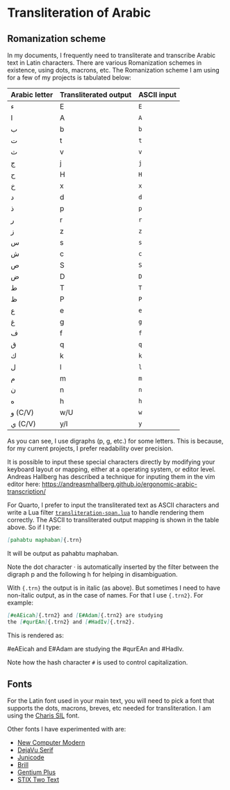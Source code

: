 # Transliteration of Arabic 

## Romanization scheme

In my documents, I frequently need to transliterate and transcribe Arabic text in Latin characters.
There are various Romanization schemes in existence, using dots, macrons, etc.
The Romanization scheme I am using for a few of my projects is tabulated below:

| Arabic letter | Transliterated output | ASCII input |
|:--|:--|:--|
|[ء]{.ar}      | [E]{.trn}           | `E`|
|[ا]{.ar}      | [A]{.trn}           | `A`|
|[ب]{.ar}      | [b]{.trn}           | `b`|
|[ت]{.ar}      | [t]{.trn}           | `t`|
|[ث]{.ar}      | [v]{.trn}           | `v`|
|[ج]{.ar}      | [j]{.trn}           | `j`|
|[ح]{.ar}      | [H]{.trn}           | `H`|
|[خ]{.ar}      | [x]{.trn}           | `x`|
|[د]{.ar}      | [d]{.trn}           | `d`|
|[ذ]{.ar}      | [p]{.trn}           | `p`|
|[ر]{.ar}      | [r]{.trn}           | `r`|
|[ز]{.ar}      | [z]{.trn}           | `z`|
|[س]{.ar}      | [s]{.trn}           | `s`|
|[ش]{.ar}      | [c]{.trn}           | `c`|
|[ص]{.ar}      | [S]{.trn}           | `S`|
|[ض]{.ar}      | [D]{.trn}           | `D`|
|[ط]{.ar}      | [T]{.trn}           | `T`|
|[ظ]{.ar}      | [P]{.trn}           | `P`|
|[ع]{.ar}      | [e]{.trn}           | `e`|
|[غ]{.ar}      | [g]{.trn}           | `g`|
|[ف]{.ar}      | [f]{.trn}           | `f`|
|[ق]{.ar}      | [q]{.trn}           | `q`|
|[ك]{.ar}      | [k]{.trn}           | `k`|
|[ل]{.ar}      | [l]{.trn}           | `l`|
|[م]{.ar}      | [m]{.trn}           | `m`|
|[ن]{.ar}      | [n]{.trn}           | `n`|
|[ه]{.ar}      | [h]{.trn}           | `h`|
|[و]{.ar} (C/V)| [w]{.trn}/[U]{.trn} | `w`|
|[ي]{.ar} (C/V)| [y]{.trn}/[I]{.trn} | `y`|

As you can see, I use digraphs ([p]{.trn}, [g]{.trn}, etc.) for some letters.
This is because, for my current projects, I prefer readability over precision.

It is possible to input these special characters directly by modifying your keyboard layout or mapping, either at a operating system, or editor level.
Andreas Hallberg has described a technique for inputing them in the vim editor here:
<https://andreasmhallberg.github.io/ergonomic-arabic-transcription/>

For Quarto, I prefer to input the transliterated text as ASCII characters and write a Lua filter 
[`transliteration-span.lua`](https://github.com/adamiturabi/quarto-arabic-mwe/blob/main/_extensions/arabic-support/transliteration-span.lua)
to handle rendering them correctly. The ASCII to transliterated output mapping is shown in the table above. So if I type:

```md
[pahabtu maphaban]{.trn}
```

It will be output as 
[pahabtu maphaban]{.trn}.

Note the dot character · is automatically inserted by the filter between the digraph [p]{.trn} and the following [h]{.trn} for helping in disambiguation.

With `{.trn}` the output is in italic (as above).
But sometimes I need to have non-italic output, as in the case of names. For that I use `{.trn2}`. For example:

```md
[#eAEicah]{.trn2} and [E#Adam]{.trn2} are studying 
the [#qurEAn]{.trn2} and [#HadIv]{.trn2}.
```

This is rendered as:

[#eAEicah]{.trn2} and [E#Adam]{.trn2} are studying the [#qurEAn]{.trn2} and [#HadIv]{.trn2}.

Note how the hash character `#` is used to control capitalization.

## Fonts

For the Latin font used in your main text, you will need to pick a font that supports the dots, macrons, breves, etc needed for transliteration. I am using the 
[Charis SIL](https://software.sil.org/charis/download/)
font.

Other fonts I have experimented with are:

+ [New Computer Modern](https://ctan.org/pkg/newcomputermodern?lang=en)
+ [DejaVu Serif](https://github.com/dejavu-fonts/dejavu-fonts/releases)
+ [Junicode](https://github.com/psb1558/Junicode-font/releases)
+ [Brill](https://brill.com/page/419386?language=en)
+ [Gentium Plus](https://software.sil.org/gentium/download/)
+ [STIX Two Text](https://github.com/stipub/stixfonts/releases)

